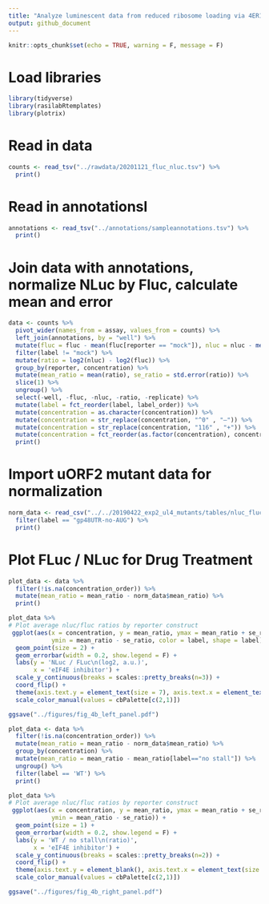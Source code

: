 ```yaml
---
title: "Analyze luminescent data from reduced ribosome loading via 4ER1Cat"
output: github_document
---
```


```r
knitr::opts_chunk$set(echo = TRUE, warning = F, message = F)
```

# Load libraries

```r
library(tidyverse)
library(rasilabRtemplates)
library(plotrix)
```

# Read in data

```r
counts <- read_tsv("../rawdata/20201121_fluc_nluc.tsv") %>%
  print()
```

# Read in annotationsl

```r
annotations <- read_tsv("../annotations/sampleannotations.tsv") %>%
  print()
```

# Join data with annotations, normalize NLuc by Fluc, calculate mean and error

```r
data <- counts %>% 
  pivot_wider(names_from = assay, values_from = counts) %>%
  left_join(annotations, by = "well") %>%
  mutate(fluc = fluc - mean(fluc[reporter == "mock"]), nluc = nluc - mean(nluc[reporter == "mock"])) %>%
  filter(label != "mock") %>% 
  mutate(ratio = log2(nluc) - log2(fluc)) %>% 
  group_by(reporter, concentration) %>% 
  mutate(mean_ratio = mean(ratio), se_ratio = std.error(ratio)) %>% 
  slice(1) %>% 
  ungroup() %>% 
  select(-well, -fluc, -nluc, -ratio, -replicate) %>%
  mutate(label = fct_reorder(label, label_order)) %>%
  mutate(concentration = as.character(concentration)) %>% 
  mutate(concentration = str_replace(concentration, "^0" , "–")) %>% 
  mutate(concentration = str_replace(concentration, "116" , "+")) %>% 
  mutate(concentration = fct_reorder(as.factor(concentration), concentration_order)) %>%
  print()
```

# Import uORF2 mutant data for normalization

```r

norm_data <- read_csv("../../20190422_exp2_ul4_mutants/tables/nluc_fluc_control_mutants_not_normalized.csv") %>%
  filter(label == "gp48UTR-no-AUG") %>%
  print()

```

# Plot FLuc / NLuc for Drug Treatment

```r
plot_data <- data %>%
  filter(!is.na(concentration_order)) %>%
  mutate(mean_ratio = mean_ratio - norm_data$mean_ratio) %>%
  print()

plot_data %>%
# Plot average nluc/fluc ratios by reporter construct
 ggplot(aes(x = concentration, y = mean_ratio, ymax = mean_ratio + se_ratio,
            ymin = mean_ratio - se_ratio, color = label, shape = label)) +  
  geom_point(size = 2) +
  geom_errorbar(width = 0.2, show.legend = F) +
  labs(y = 'NLuc / FLuc\n(log2, a.u.)',
       x = 'eIF4E inhibitor') +
  scale_y_continuous(breaks = scales::pretty_breaks(n=3)) +
  coord_flip() +
  theme(axis.text.y = element_text(size = 7), axis.text.x = element_text(size = 7)) +
  scale_color_manual(values = cbPalette[c(2,1)])

ggsave("../figures/fig_4b_left_panel.pdf")
```

```r
plot_data <- data %>%
  filter(!is.na(concentration_order)) %>%
  mutate(mean_ratio = mean_ratio - norm_data$mean_ratio) %>%
  group_by(concentration) %>%
  mutate(mean_ratio = mean_ratio - mean_ratio[label=="no stall"]) %>%
  ungroup() %>%
  filter(label == 'WT') %>%
  print()

plot_data %>%
# Plot average nluc/fluc ratios by reporter construct
 ggplot(aes(x = concentration, y = mean_ratio, ymax = mean_ratio + se_ratio,
            ymin = mean_ratio - se_ratio)) +  
  geom_point(size = 1) +
  geom_errorbar(width = 0.2, show.legend = F) +
  labs(y = 'WT / no stall\n(ratio)',
       x = 'eIF4E inhibitor') +
  scale_y_continuous(breaks = scales::pretty_breaks(n=2)) +
  coord_flip() +
  theme(axis.text.y = element_blank(), axis.text.x = element_text(size = 7), axis.title.y = element_blank())
  scale_color_manual(values = cbPalette[c(2,1)])

ggsave("../figures/fig_4b_right_panel.pdf")
```